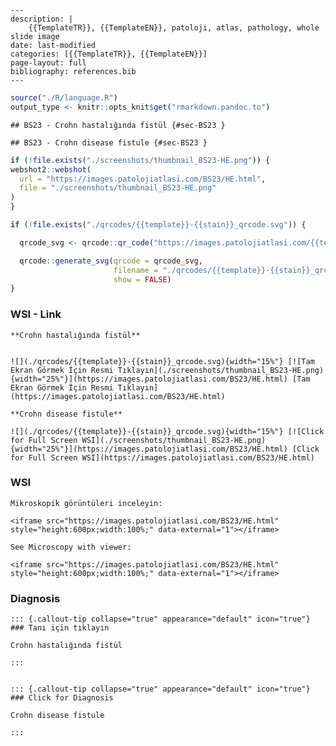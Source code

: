 

```comment
---
description: |
    {{TemplateTR}}, {{TemplateEN}}, patoloji, atlas, pathology, whole slide image
date: last-modified
categories: [{{TemplateTR}}, {{TemplateEN}}]
page-layout: full
bibliography: references.bib
---
```





```r
source("./R/language.R")
output_type <- knitr::opts_knit$get("rmarkdown.pandoc.to")
```


```asis
## BS23 - Crohn hastalığında fistül {#sec-BS23 }
```


```asis
## BS23 - Crohn disease fistule {#sec-BS23 }
```






```r
if (!file.exists("./screenshots/thumbnail_BS23-HE.png")) {
webshot2::webshot(
  url = "https://images.patolojiatlasi.com/BS23/HE.html",
  file = "./screenshots/thumbnail_BS23-HE.png"
)
}
```



```r
if (!file.exists("./qrcodes/{{template}}-{{stain}}_qrcode.svg")) {

  qrcode_svg <- qrcode::qr_code("https://images.patolojiatlasi.com/{{template}}/{{stain}}.html")

  qrcode::generate_svg(qrcode = qrcode_svg,
                       filename = "./qrcodes/{{template}}-{{stain}}_qrcode.svg",
                       show = FALSE)
}
```





::::: panel-tabset


### WSI - Link










:::: {.content-hidden when-format="pdf"}





::::





:::: {.content-visible when-format="pdf"}






::::


```asis

**Crohn hastalığında fistül**


![](./qrcodes/{{template}}-{{stain}}_qrcode.svg){width="15%"} [![Tam Ekran Görmek İçin Resmi Tıklayın](./screenshots/thumbnail_BS23-HE.png){width="25%"}](https://images.patolojiatlasi.com/BS23/HE.html) [Tam Ekran Görmek İçin Resmi Tıklayın](https://images.patolojiatlasi.com/BS23/HE.html)
```

```asis

**Crohn disease fistule**

![](./qrcodes/{{template}}-{{stain}}_qrcode.svg){width="15%"} [![Click for Full Screen WSI](./screenshots/thumbnail_BS23-HE.png){width="25%"}](https://images.patolojiatlasi.com/BS23/HE.html) [Click for Full Screen WSI](https://images.patolojiatlasi.com/BS23/HE.html)

```







:::: {.content-hidden when-format="pdf"}





::::





:::: {.content-visible when-format="pdf"}






::::



### WSI








```asis
Mikroskopik görüntüleri inceleyin:

<iframe src="https://images.patolojiatlasi.com/BS23/HE.html" style="height:600px;width:100%;" data-external="1"></iframe>

```





```asis

See Microscopy with viewer:

<iframe src="https://images.patolojiatlasi.com/BS23/HE.html" style="height:600px;width:100%;" data-external="1"></iframe>

```





### Diagnosis





:::: {.content-hidden when-format="pdf"}





::::





:::: {.content-visible when-format="pdf"}






::::


```asis


::: {.callout-tip collapse="true" appearance="default" icon="true"}
### Tanı için tıklayın

Crohn hastalığında fistül

:::


```


```asis


::: {.callout-tip collapse="true" appearance="default" icon="true"}
### Click for Diagnosis

Crohn disease fistule

:::

```









:::::










